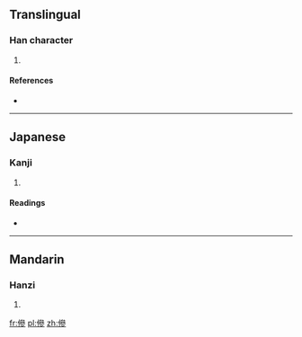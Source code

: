 ==Translingual==

===Han character===
{{Han char|rn=9|rad=人|as=11|sn=13|four=|canj=人戈戈竹 (OIIH)}}

# {{defn|Han|sort=人11}}

====References====
* {{Han ref|kx=0114.060|dkj=01002|dj=0242.160|hdz=10215.100|uh=50AA|ud=20650}}

----

==Japanese==

===Kanji===
{{ja-kanji|grade=|rs=人11}}

# {{defn|lang=ja|sort=人11}}

====Readings====
* {{ja-readings|on=[[さん]] (san)|kun=[[よい]] (yoi), [[よいさま]] (yoisama)}}

----

==Mandarin==

===Hanzi===
{{cmn-hanzi|pin=[[cān]] ([[can1]])|wg=ts'an<sup>1</sup>}}

# {{defn|lang=cmn|sort=人11}}

[[fr:傪]]
[[pl:傪]]
[[zh:傪]]